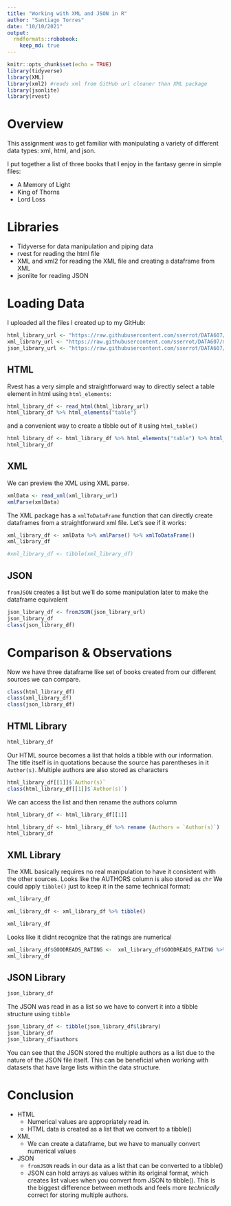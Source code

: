 ```yaml
---
title: "Working with XML and JSON in R"
author: "Santiago Torres"
date: "10/10/2021"
output: 
  rmdformats::robobook:
    keep_md: true
---
```


```r
knitr::opts_chunk$set(echo = TRUE)
library(tidyverse)
library(XML)
library(xml2) #reads xml from GitHub url cleaner than XML package
library(jsonlite)
library(rvest)
```

# Overview

This assignment was to get familiar with manipulating a variety of different data types: xml, html, and json.

I put together a list of three books that I enjoy in the fantasy genre in simple files:

  + A Memory of Light
  + King of Thorns
  + Lord Loss

# Libraries

  + Tidyverse for data manipulation and piping data
  + rvest for reading the html file
  + XML and xml2 for reading the XML file and creating a dataframe from XML
  + jsonlite for reading JSON


# Loading Data

I uploaded all the files I created up to my GitHub:

```r
html_library_url <- "https://raw.githubusercontent.com/sserrot/DATA607/main/Homework/Working_with_XML_and_JSON_in_R/books.html"
xml_library_url <- "https://raw.githubusercontent.com/sserrot/DATA607/main/Homework/Working_with_XML_and_JSON_in_R/books.xml"
json_library_url <- "https://raw.githubusercontent.com/sserrot/DATA607/main/Homework/Working_with_XML_and_JSON_in_R/books.json"
```


## HTML

Rvest has a very simple and straightforward way to directly select a table element in html using `html_elements`:

```r
html_library_df <- read_html(html_library_url)
html_library_df %>% html_elements("table")
```

and a convenient way to create a tibble out of it using `html_table()`


```r
html_library_df <- html_library_df %>% html_elements("table") %>% html_table()
html_library_df
```


## XML


We can preview the XML using XML parse. 
```r
xmlData <- read_xml(xml_library_url)
xmlParse(xmlData)
```


The XML package has a `xmlToDataFrame` function that can directly create dataframes from a straightforward xml file. Let's see if it works:

```r
xml_library_df <- xmlData %>% xmlParse() %>% xmlToDataFrame()
xml_library_df
```



```r
#xml_library_df <- tibble(xml_library_df)
```


## JSON


`fromJSON` creates a list but we'll do some manipulation later to make the dataframe equivalent

```r
json_library_df <- fromJSON(json_library_url)
json_library_df
class(json_library_df)
```



# Comparison & Observations

Now we have three dataframe like set of books created from our different sources we can compare.

```r
class(html_library_df)
class(xml_library_df)
class(json_library_df)
```

## HTML Library

```r
html_library_df
```
  
  Our HTML source becomes a list that holds a tibble with our information. The title itself is in quotations because the source has parentheses in it `Author(s)`. Multiple authors are also stored as characters
```r
html_library_df[[1]]$`Author(s)`
class(html_library_df[[1]]$`Author(s)`)
```

We can access the list and then rename the authors column

```r
html_library_df <- html_library_df[[1]]

html_library_df <- html_library_df %>% rename (Authors = `Author(s)`)
html_library_df
```

## XML Library

The XML basically requires no real manipulation to have it consistent with the other sources. Looks like the AUTHORS column is also stored as `chr` We could apply `tibble()` just to keep it in the same technical format:

```r
xml_library_df

xml_library_df <- xml_library_df %>% tibble()

xml_library_df
```

Looks like it didnt recognize that the ratings are numerical

```r
xml_library_df$GOODREADS_RATING <-  xml_library_df$GOODREADS_RATING %>% as.numeric()
xml_library_df
```

## JSON Library
```r
json_library_df
```


The JSON was read in as a list so we have to convert it into a tibble structure using `tibble`

```r
json_library_df <- tibble(json_library_df$library)
json_library_df
json_library_df$authors
```
You can see that the JSON stored the multiple authors as a list due to the nature of the JSON file itself. This can be beneficial when working with datasets that have large lists within the data structure.

# Conclusion

  + HTML
    + Numerical values are appropriately read in.
    + HTML data is created as a list that we convert to a tibble()
  + XML
    + We can create a dataframe, but we have to manually convert numerical values
  + JSON
    + `fromJSON` reads in our data as a list that can be converted to a tibble()
    + JSON can hold arrays as values within its original format, which creates list values when you convert from JSON to tibble(). This is the biggest difference between methods and feels more _technically_ correct for storing multiple authors.
